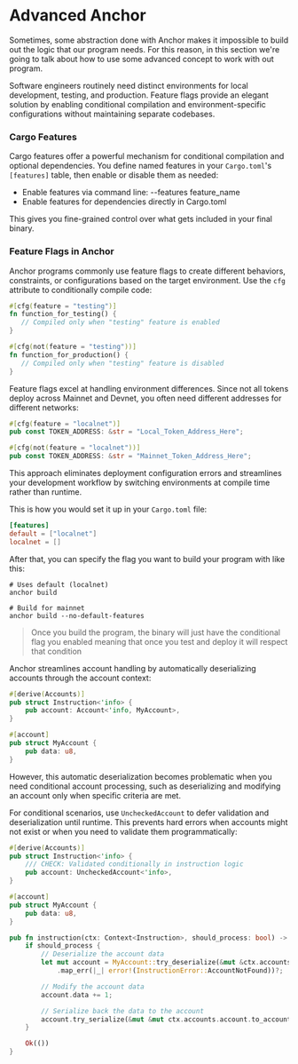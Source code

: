
# Advanced Anchor

Sometimes, some abstraction done with Anchor makes it impossible to build out the logic that our program needs. For this reason, in this section we're going to talk about how to use some advanced concept to work with out program.

<ArticleSection name="Feature Flags" id="feature-flags" level="h2" />

Software engineers routinely need distinct environments for local development, testing, and production. Feature flags provide an elegant solution by enabling conditional compilation and environment-specific configurations without maintaining separate codebases.

### Cargo Features

Cargo features offer a powerful mechanism for conditional compilation and optional dependencies. You define named features in your `Cargo.toml`'s `[features]` table, then enable or disable them as needed:
- Enable features via command line: --features feature_name
- Enable features for dependencies directly in Cargo.toml

This gives you fine-grained control over what gets included in your final binary.

### Feature Flags in Anchor

Anchor programs commonly use feature flags to create different behaviors, constraints, or configurations based on the target environment. Use the `cfg` attribute to conditionally compile code:

```rust
#[cfg(feature = "testing")]
fn function_for_testing() {
   // Compiled only when "testing" feature is enabled
}

#[cfg(not(feature = "testing"))]
fn function_for_production() {
   // Compiled only when "testing" feature is disabled
}
```

Feature flags excel at handling environment differences. Since not all tokens deploy across Mainnet and Devnet, you often need different addresses for different networks:

```rust
#[cfg(feature = "localnet")]
pub const TOKEN_ADDRESS: &str = "Local_Token_Address_Here";

#[cfg(not(feature = "localnet"))]
pub const TOKEN_ADDRESS: &str = "Mainnet_Token_Address_Here";
```

This approach eliminates deployment configuration errors and streamlines your development workflow by switching environments at compile time rather than runtime.

This is how you would set it up in your `Cargo.toml` file:

```toml
[features]
default = ["localnet"]
localnet = []
```

After that, you can specify the flag you want to build your program with like this:

```
# Uses default (localnet)
anchor build

# Build for mainnet
anchor build --no-default-features
```

> Once you build the program, the binary will just have the conditional flag you enabled meaning that once you test and deploy it will respect that condition

<ArticleSection name="Working with Raw Accounts" id="working-with-raw-accounts" level="h2" />

Anchor streamlines account handling by automatically deserializing accounts through the account context:


```rust
#[derive(Accounts)]
pub struct Instruction<'info> {
    pub account: Account<'info, MyAccount>,
}

#[account]
pub struct MyAccount {
    pub data: u8,
}
```

However, this automatic deserialization becomes problematic when you need conditional account processing, such as deserializing and modifying an account only when specific criteria are met.

For conditional scenarios, use `UncheckedAccount` to defer validation and deserialization until runtime. This prevents hard errors when accounts might not exist or when you need to validate them programmatically:

```rust
#[derive(Accounts)]
pub struct Instruction<'info> {
    /// CHECK: Validated conditionally in instruction logic
    pub account: UncheckedAccount<'info>,
}

#[account]
pub struct MyAccount {
    pub data: u8,
}

pub fn instruction(ctx: Context<Instruction>, should_process: bool) -> Result<()> {
    if should_process {
        // Deserialize the account data
        let mut account = MyAccount::try_deserialize(&mut &ctx.accounts.account.to_account_info().data.borrow_mut()[..])
            .map_err(|_| error!(InstructionError::AccountNotFound))?;

        // Modify the account data
        account.data += 1;

        // Serialize back the data to the account
        account.try_serialize(&mut &mut ctx.accounts.account.to_account_info().data.borrow_mut()[..])?;
    }

    Ok(())
}
```